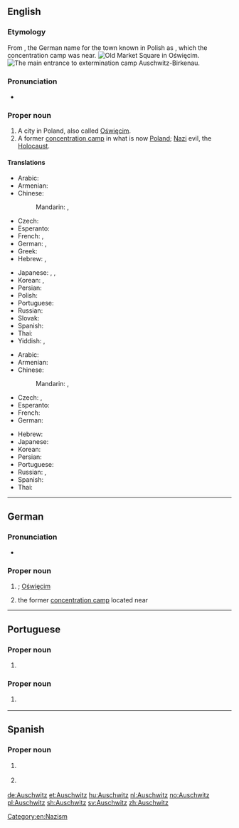 ==English==
{{wikipedia}}

===Etymology===
From {{etyl|de|en}} {{term|Auschwitz|lang=de}}, the German name for the town known in Polish as {{m|pl|Oświęcim}}, which the concentration camp was near.
[[File:Oswiecim-rynek.jpg|thumb|Old Market Square in [[:w:Oświęcim|Oświęcim]].]]
[[File:Birkenau gate.JPG|thumb|The main entrance to [[:w:Auschwitz concentration camp|extermination camp Auschwitz-Birkenau]].]]

===Pronunciation===
* {{IPA|/ˈaʊ̯ʃ.vɪts/|/ˈaʊ̯ʃ.wɪts/|lang=en}}

===Proper noun===
{{en-proper noun}}

# A city in Poland, also called [[Oświęcim]].
# A former [[concentration camp]] in what is now [[Poland]]; {{non-gloss definition|used metonymically for}} [[Nazi]] evil, the [[Holocaust]].

====Translations====
{{trans-top|city in Poland}}
* Arabic: {{t-check|ar|أَوْشْفِيتْز|m|tr=ʾawšfitz}}
* Armenian: {{t|hy|Օսվենցիմ|sc=Armn}}
* Chinese:
*: Mandarin: {{t+|cmn|奧斯威辛|sc=Hani}}, {{t|cmn|奥斯威辛|tr=Àosīwēixīn|sc=Hani}}
* Czech: {{t+|cs|Osvětim|m}}
* Esperanto: {{t|eo|Osviecimo}}
* French: {{t|fr|Auschwitz|m}}, {{t|fr|Oświęcim|m}}
* German: {{t+|de|Auschwitz|n}}, {{t+|de|Oświęcim|n}}
* Greek: {{t|el|Οσβιέτσιμ|n}}
* Hebrew: {{t|he|אושוויץ|tr=áushvits}}, {{t|he|אושוויינצ׳ים|f|tr=oshvéinchim}}
{{trans-mid}}
* Japanese: {{t|ja|アウシュヴィッツ|tr=Aushuvittsu}}, {{t|ja|アウシュビッツ|tr=Aushubittsu}}, {{t|ja|オシフィエンチム|tr=Oshifienchimu}}
* Korean: {{t|ko|아우슈비츠|tr=Ausyubicheu|sc=Hang}}, {{t|ko|오시비엥침|tr=Osibiengchim|sc=Hang}}
* Persian: {{t-check|fa|آشویتس}}
* Polish: {{t+|pl|Oświęcim|m}}
* Portuguese: {{t|pt|Auschwitz|f}}
* Russian: {{t|ru|Осве́нцим|m}}
* Slovak: {{t|sk|Osvienčim|m}}
* Spanish: {{t-check|es|Auschwitz|m}}
* Thai: {{t-check|th|เอาสชวิทซ์|tr=ao-swí}}
* Yiddish: {{t|yi|אָשפּיצין}}, {{t|yi|אוישוויץ}}
{{trans-bottom}}

{{trans-top|concentration camp}}
* Arabic: {{t|ar|أَوْشْفِيتْز|m|tr=ʾawšfitz}}
* Armenian: {{t|hy|Օսվենցիմ|sc=Armn}}
* Chinese:
*: Mandarin: {{t+|cmn|奧斯威辛|sc=Hani}}, {{t|cmn|奥斯威辛|tr=Àosīwēixīn|sc=Hani}}
* Czech: {{t|cs|Auschwitz|m}}, {{t+|cs|Osvětim|m}}
* Esperanto: {{t|eo|Aŭŝvico}}
* French: {{t|fr|Auschwitz|m}}
* German: {{t+|de|Auschwitz|n}}
{{trans-mid}}
* Hebrew: {{t|he|אושוויץ|m}}
* Japanese: {{t|ja|アウシュヴィッツ|tr=Aushuvittsu}}
* Korean: {{t|ko|아우슈비츠|tr=Ausyubicheu|sc=Hang}}
* Persian: {{t|fa|آشویتس}}
* Portuguese: {{t|pt|Auschwitz|m}}
* Russian: {{t|ru|Осве́нцим|m}}, {{t|ru|А́ушвиц|m}}
* Spanish: {{t|es|Auschwitz|m}}
* Thai: {{t|th|เอาสชวิทซ์|tr=ao-swí}}
{{trans-bottom}}

[[Category:en:Nazism]]

----

==German==

===Pronunciation===
* {{IPA|/ˈʔaʊ̯ʃvɪts/|lang=de}}

===Proper noun===
{{head|de|proper noun}}

# {{l|en|Auschwitz}}; [[Oświęcim]] {{gloss|town}}
# the former [[concentration camp]] located near {{l|en|Auschwitz}}

----

==Portuguese==

===Proper noun===
{{pt-proper noun|f}}

# {{l|en|Auschwitz}} {{gloss|city in Poland}}

===Proper noun===
{{pt-proper noun|m}}

# {{l|en|Auschwitz}} {{gloss|concentration camp}}

----

==Spanish==
{{wikipedia|lang=es}}

===Proper noun===
{{es-proper noun|m}}

# {{l|en|Auschwitz}} {{gloss|city in Poland}}
# {{l|en|Auschwitz}} {{gloss|concentration camp}}

[[de:Auschwitz]]
[[et:Auschwitz]]
[[hu:Auschwitz]]
[[nl:Auschwitz]]
[[no:Auschwitz]]
[[pl:Auschwitz]]
[[sh:Auschwitz]]
[[sv:Auschwitz]]
[[zh:Auschwitz]]